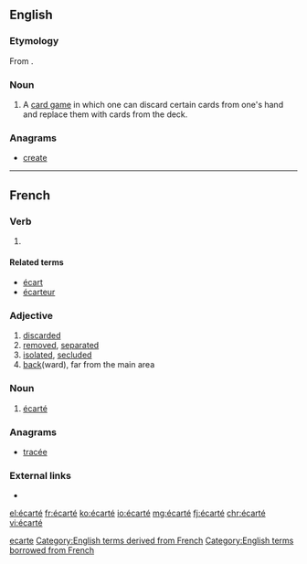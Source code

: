 ==English==

===Etymology===
From {{etyl|fr|en}} {{m|fr|écarté}}.

===Noun===
{{en-noun}}

# A [[card game]] in which one can discard certain cards from one's hand and replace them with cards from the deck.

===Anagrams===
* [[create#English|create]]

[[Category:English terms spelled with É|ecarte]]
[[Category:English terms derived from French]]
[[Category:English terms borrowed from French]]

----

==French==

===Verb===
{{fr-past participle}}

# {{past participle of|écarter|lang=fr|nocat=1}}

====Related terms====
* [[écart]] {{g|m}}
* [[écarteur]] {{g|m}}

===Adjective===
{{fr-adj}}

# [[discarded]]
# [[removed]], [[separated]]
# [[isolated]], [[secluded]]
# [[back]](ward), far from the main area

===Noun===
{{fr-noun|m}}

# {{label|fr|cards}} [[#English|écarté]]

===Anagrams===
* [[tracée#French|tracée]]

===External links===
* {{R:TLFi}}

[[el:écarté]]
[[fr:écarté]]
[[ko:écarté]]
[[io:écarté]]
[[mg:écarté]]
[[fj:écarté]]
[[chr:écarté]]
[[vi:écarté]]